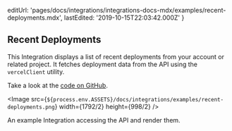 
  editUrl:
    'pages/docs/integrations/integrations-docs-mdx/examples/recent-deployments.mdx',
  lastEdited: '2019-10-15T22:03:42.000Z'
}

## Recent Deployments

This Integration displays a list of recent deployments from your <OrgName /> account or related project.
It fetches deployment data from the <OrgName /> API using the `vercelClient` utility.

Take a look at the [code on GitHub](https://github.com/vercel/integrations/tree/master/recent-deployments).

<Image
  src={`${process.env.ASSETS}/docs/integrations/examples/recent-deployments.png`}
  width={1792/2}
  height={998/2}
/>
<Caption>An example Integration accessing the <OrgName /> API and render them.</Caption>
